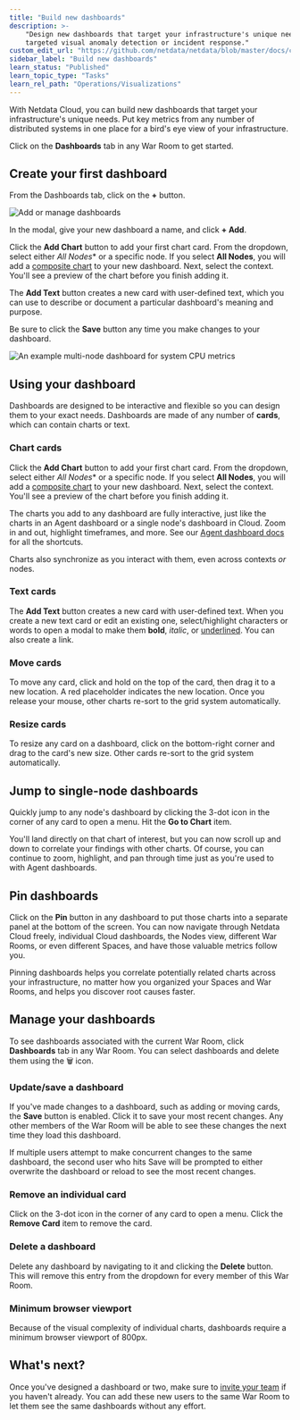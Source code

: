 ```yaml
---
title: "Build new dashboards"
description: >-
    "Design new dashboards that target your infrastructure's unique needs and share them with your team for
    targeted visual anomaly detection or incident response."
custom_edit_url: "https://github.com/netdata/netdata/blob/master/docs/cloud/visualize/dashboards.md"
sidebar_label: "Build new dashboards"
learn_status: "Published"
learn_topic_type: "Tasks"
learn_rel_path: "Operations/Visualizations"
---
```


With Netdata Cloud, you can build new dashboards that target your infrastructure's unique needs. Put key metrics from
any number of distributed systems in one place for a bird's eye view of your infrastructure.

Click on the **Dashboards** tab in any War Room to get started.

## Create your first dashboard

From the Dashboards tab, click on the **+** button.

![Add or manage
dashboards](https://user-images.githubusercontent.com/1153921/108529360-a2145d00-7291-11eb-814b-2ea3303beb64.png)

In the modal, give your new dashboard a name, and click **+ Add**.

Click the **Add Chart** button to add your first chart card. From the dropdown, select either *All Nodes** or a specific
node. If you select **All Nodes**, you will add a [composite chart](/docs/cloud/visualize/overview#composite-charts) to
your new dashboard. Next, select the context. You'll see a preview of the chart before you finish adding it.

The **Add Text** button creates a new card with user-defined text, which you can use to describe or document a
particular dashboard's meaning and purpose.

Be sure to click the **Save** button any time you make changes to your dashboard.

![An example multi-node dashboard for system CPU
metrics](https://user-images.githubusercontent.com/1153921/108526381-4f857180-728e-11eb-9d65-1613e60891a5.png)

## Using your dashboard

Dashboards are designed to be interactive and flexible so you can design them to your exact needs. Dashboards are made
of any number of **cards**, which can contain charts or text.

### Chart cards

Click the **Add Chart** button to add your first chart card. From the dropdown, select either *All Nodes** or a specific
node. If you select **All Nodes**, you will add a [composite chart](/docs/cloud/visualize/overview#composite-charts) to
your new dashboard. Next, select the context. You'll see a preview of the chart before you finish adding it.

The charts you add to any dashboard are fully interactive, just like the charts in an Agent dashboard or a single node's
dashboard in Cloud. Zoom in and out, highlight timeframes, and more. See our 
[Agent dashboard docs](https://learn.netdata.cloud/docs/agent/web#using-charts) for all the shortcuts.

Charts also synchronize as you interact with them, even across contexts _or_ nodes.

### Text cards

The **Add Text** button creates a new card with user-defined text. When you create a new text card or edit an existing
one, select/highlight characters or words to open a modal to make them **bold**, _italic_, or <ins>underlined</ins>. You
can also create a link.

### Move cards

To move any card, click and hold on the top of the card, then drag it to a new location. A red placeholder indicates the
new location. Once you release your mouse, other charts re-sort to the grid system automatically.

### Resize cards

To resize any card on a dashboard, click on the bottom-right corner and drag to the card's new size. Other cards re-sort
to the grid system automatically.

## Jump to single-node dashboards

Quickly jump to any node's dashboard by clicking the 3-dot icon in the corner of any card to open a menu. Hit the **Go
to Chart** item.

You'll land directly on that chart of interest, but you can now scroll up and down to correlate your findings with other
charts. Of course, you can continue to zoom, highlight, and pan through time just as you're used to with Agent
dashboards.

## Pin dashboards

Click on the **Pin** button in any dashboard to put those charts into a separate panel at the bottom of the screen. You
can now navigate through Netdata Cloud freely, individual Cloud dashboards, the Nodes view, different War Rooms, or even
different Spaces, and have those valuable metrics follow you.

Pinning dashboards helps you correlate potentially related charts across your infrastructure, no matter how you
organized your Spaces and War Rooms, and helps you discover root causes faster.

## Manage your dashboards

To see dashboards associated with the current War Room, click **Dashboards** tab in any War Room. You can select
dashboards and delete them using the 🗑️ icon.

### Update/save a dashboard

If you've made changes to a dashboard, such as adding or moving cards, the **Save** button is enabled. Click it to save
your most recent changes. Any other members of the War Room will be able to see these changes the next time they load
this dashboard.

If multiple users attempt to make concurrent changes to the same dashboard, the second user who hits Save will be
prompted to either overwrite the dashboard or reload to see the most recent changes.

### Remove an individual card

Click on the 3-dot icon in the corner of any card to open a menu. Click the **Remove Card** item to remove the card.

### Delete a dashboard

Delete any dashboard by navigating to it and clicking the **Delete** button. This will remove this entry from the
dropdown for every member of this War Room.

### Minimum browser viewport

Because of the visual complexity of individual charts, dashboards require a minimum browser viewport of 800px.

## What's next?

Once you've designed a dashboard or two, make sure
to [invite your team](/docs/nightly/operations/invite-your-team) if
you haven't already. You can add these new users to the same War Room to let them see the same dashboards without any
effort.
